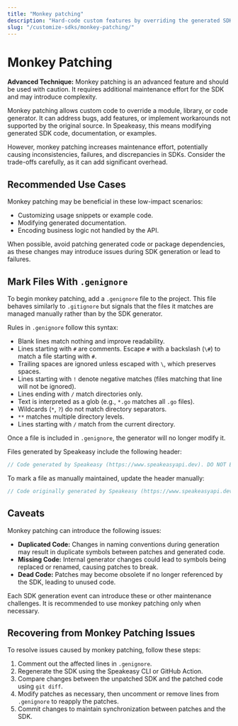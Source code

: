 ```yaml
---
title: "Monkey patching"
description: "Hard-code custom features by overriding the generated SDK with your own code."
slug: "/customize-sdks/monkey-patching/"
---
```



# Monkey Patching

<Callout title="CAUTION" variant="warning"> **Advanced Technique:** Monkey patching is an advanced feature and should be used with caution. It requires additional maintenance effort for the SDK and may introduce complexity. </Callout>

Monkey patching allows custom code to override a module, library, or code generator. It can address bugs, add features, or implement workarounds not supported by the original source. In Speakeasy, this means modifying generated SDK code, documentation, or examples.

However, monkey patching increases maintenance effort, potentially causing inconsistencies, failures, and discrepancies in SDKs. Consider the trade-offs carefully, as it can add significant overhead.

## Recommended Use Cases

Monkey patching may be beneficial in these low-impact scenarios:

- Customizing usage snippets or example code.
- Modifying generated documentation.
- Encoding business logic not handled by the API.

When possible, avoid patching generated code or package dependencies, as these changes may introduce issues during SDK generation or lead to failures.

## Mark Files With `.genignore`

To begin monkey patching, add a `.genignore` file to the project. This file behaves similarly to `.gitignore` but signals that the files it matches are managed manually rather than by the SDK generator.

Rules in `.genignore` follow this syntax:

- Blank lines match nothing and improve readability.
- Lines starting with `#` are comments. Escape `#` with a backslash (`\#`) to match a file starting with `#`.
- Trailing spaces are ignored unless escaped with `\`, which preserves spaces.
- Lines starting with `!` denote negative matches (files matching that line will not be ignored).
- Lines ending with `/` match directories only.
- Text is interpreted as a glob (e.g., `*.go` matches all `.go` files).
- Wildcards (`*`, `?`) do not match directory separators.
- `**` matches multiple directory levels.
- Lines starting with `/` match from the current directory.

Once a file is included in `.genignore`, the generator will no longer modify it.

Files generated by Speakeasy include the following header:


```go
// Code generated by Speakeasy (https://www.speakeasyapi.dev). DO NOT EDIT.
```

To mark a file as manually maintained, update the header manually:

```go
// Code originally generated by Speakeasy (https://www.speakeasyapi.dev).
```

## Caveats

Monkey patching can introduce the following issues:

- **Duplicated Code:** Changes in naming conventions during generation may result in duplicate symbols between patches and generated code.
- **Missing Code:** Internal generator changes could lead to symbols being replaced or renamed, causing patches to break.
- **Dead Code:** Patches may become obsolete if no longer referenced by the SDK, leading to unused code.

Each SDK generation event can introduce these or other maintenance challenges. It is recommended to use monkey patching only when necessary.

## Recovering from Monkey Patching Issues

To resolve issues caused by monkey patching, follow these steps:

1. Comment out the affected lines in `.genignore`.
2. Regenerate the SDK using the Speakeasy CLI or GitHub Action.
3. Compare changes between the unpatched SDK and the patched code using `git diff`.
4. Modify patches as necessary, then uncomment or remove lines from `.genignore` to reapply the patches.
5. Commit changes to maintain synchronization between patches and the SDK.